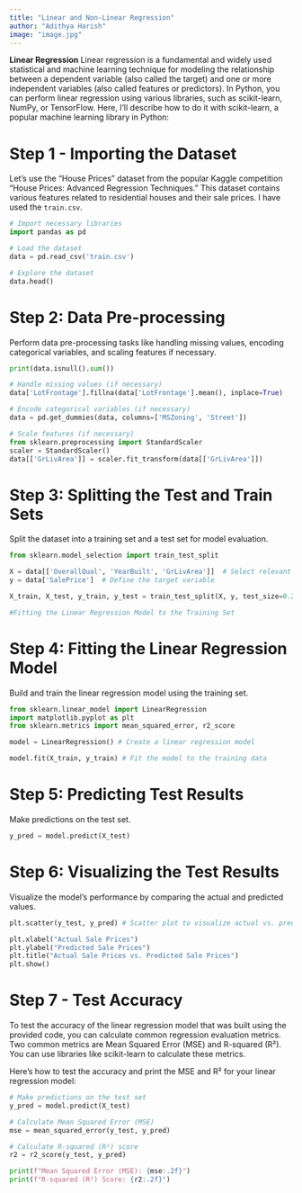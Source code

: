 ```yaml
---
title: "Linear and Non-Linear Regression"
author: "Adithya Harish"
image: "image.jpg"
---
```


**Linear Regression**
Linear regression is a fundamental and widely used statistical and machine learning technique for modeling the relationship between a dependent variable (also called the target) and one or more independent variables (also called features or predictors). In Python, you can perform linear regression using various libraries, such as scikit-learn, NumPy, or TensorFlow. Here, I'll describe how to do it with scikit-learn, a popular machine learning library in Python:

# Step 1 - Importing the Dataset
Let's use the "House Prices" dataset from the popular Kaggle competition "House Prices: Advanced Regression Techniques." This dataset contains various features related to residential houses and their sale prices. I have used the `train.csv`.

```python

# Import necessary libraries
import pandas as pd

# Load the dataset
data = pd.read_csv('train.csv')

# Explore the dataset
data.head()
```

# Step 2: Data Pre-processing
Perform data pre-processing tasks like handling missing values, encoding categorical variables, and scaling features if necessary.

```python
print(data.isnull().sum())

# Handle missing values (if necessary)
data['LotFrontage'].fillna(data['LotFrontage'].mean(), inplace=True)

# Encode categorical variables (if necessary)
data = pd.get_dummies(data, columns=['MSZoning', 'Street'])

# Scale features (if necessary)
from sklearn.preprocessing import StandardScaler
scaler = StandardScaler()
data[['GrLivArea']] = scaler.fit_transform(data[['GrLivArea']])
```

# Step 3: Splitting the Test and Train Sets
Split the dataset into a training set and a test set for model evaluation.

```python
from sklearn.model_selection import train_test_split

X = data[['OverallQual', 'YearBuilt', 'GrLivArea']]  # Select relevant features
y = data['SalePrice']  # Define the target variable

X_train, X_test, y_train, y_test = train_test_split(X, y, test_size=0.2, random_state=42)

#Fitting the Linear Regression Model to the Training Set
```

# Step 4: Fitting the Linear Regression Model
Build and train the linear regression model using the training set.

```python
from sklearn.linear_model import LinearRegression
import matplotlib.pyplot as plt
from sklearn.metrics import mean_squared_error, r2_score

model = LinearRegression() # Create a linear regression model

model.fit(X_train, y_train) # Fit the model to the training data
```

# Step 5: Predicting Test Results
Make predictions on the test set.

```python
y_pred = model.predict(X_test)
```

# Step 6: Visualizing the Test Results
Visualize the model's performance by comparing the actual and predicted values.

```python
plt.scatter(y_test, y_pred) # Scatter plot to visualize actual vs. predicted values

plt.xlabel("Actual Sale Prices")
plt.ylabel("Predicted Sale Prices")
plt.title("Actual Sale Prices vs. Predicted Sale Prices")
plt.show()
```

# Step 7 - Test Accuracy
To test the accuracy of the linear regression model that was built using the provided code, you can calculate common regression evaluation metrics. Two common metrics are Mean Squared Error (MSE) and R-squared (R²). You can use libraries like scikit-learn to calculate these metrics.

Here's how to test the accuracy and print the MSE and R² for your linear regression model:

```python
# Make predictions on the test set
y_pred = model.predict(X_test)

# Calculate Mean Squared Error (MSE)
mse = mean_squared_error(y_test, y_pred)

# Calculate R-squared (R²) score
r2 = r2_score(y_test, y_pred)

print(f"Mean Squared Error (MSE): {mse:.2f}")
print(f"R-squared (R²) Score: {r2:.2f}")
```